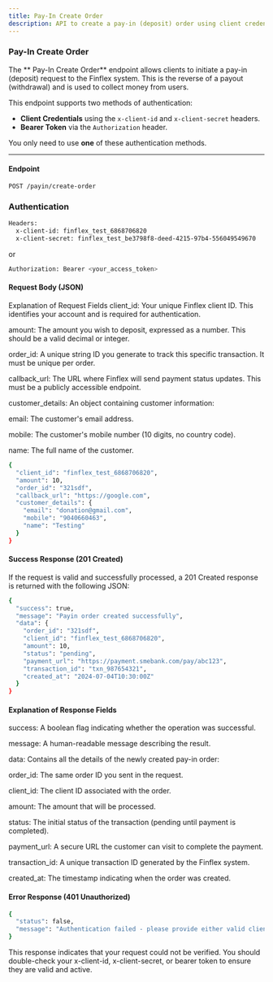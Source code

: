 ```yaml
---
title: Pay-In Create Order
description: API to create a pay-in (deposit) order using client credentials or a bearer token.
---
```



###  Pay-In Create Order

The ** Pay-In Create Order** endpoint allows clients to initiate a pay-in (deposit) request to the Finflex system. This is the reverse of a payout (withdrawal) and is used to collect money from users. 

This endpoint supports two methods of authentication:  
- **Client Credentials** using the `x-client-id` and `x-client-secret` headers.  
- **Bearer Token** via the `Authorization` header.  

You only need to use **one** of these authentication methods.

---

#### Endpoint

```http
POST /payin/create-order
```

### Authentication

```bash
Headers:
  x-client-id: finflex_test_6868706820
  x-client-secret: finflex_test_be3798f8-deed-4215-97b4-556049549670
```
or
```bash
Authorization: Bearer <your_access_token>
```


#### Request Body (JSON)


Explanation of Request Fields
client_id: Your unique Finflex client ID. This identifies your account and is required for authentication.

amount: The amount you wish to deposit, expressed as a number. This should be a valid decimal or integer.

order_id: A unique string ID you generate to track this specific transaction. It must be unique per order.

callback_url: The URL where Finflex will send payment status updates. This must be a publicly accessible endpoint.

customer_details: An object containing customer information:

email: The customer's email address.

mobile: The customer's mobile number (10 digits, no country code).

name: The full name of the customer.



```bash
{
  "client_id": "finflex_test_6868706820",
  "amount": 10,
  "order_id": "321sdf",
  "callback_url": "https://google.com",
  "customer_details": {
    "email": "donation@gmail.com",
    "mobile": "9040660463",
    "name": "Testing"
  }
}

```

#### Success Response (201 Created)
If the request is valid and successfully processed, a 201 Created response is returned with the following JSON:

```bash
{
  "success": true,
  "message": "Payin order created successfully",
  "data": {
    "order_id": "321sdf",
    "client_id": "finflex_test_6868706820",
    "amount": 10,
    "status": "pending",
    "payment_url": "https://payment.smebank.com/pay/abc123",
    "transaction_id": "txn_987654321",
    "created_at": "2024-07-04T10:30:00Z"
  }
}

```

#### Explanation of Response Fields
success: A boolean flag indicating whether the operation was successful.

message: A human-readable message describing the result.

data: Contains all the details of the newly created pay-in order:

order_id: The same order ID you sent in the request.

client_id: The client ID associated with the order.

amount: The amount that will be processed.

status: The initial status of the transaction (pending until payment is completed).

payment_url: A secure URL the customer can visit to complete the payment.

transaction_id: A unique transaction ID generated by the Finflex system.

created_at: The timestamp indicating when the order was created.

#### Error Response (401 Unauthorized)

```bash
{
  "status": false,
  "message": "Authentication failed - please provide either valid client credentials or a valid Bearer token"
}

```

This response indicates that your request could not be verified. You should double-check your x-client-id, x-client-secret, or bearer token to ensure they are valid and active.